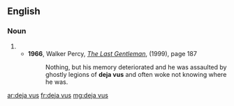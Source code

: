 ==English==

===Noun===
{{head|en}}

# {{plural of|deja vu}}
#* '''1966''', Walker Percy, ''[http://books.google.com/books?id=rd3beS3Nr0IC&pg=PA187&dq=%22deja+vus%22&ei=RnpeR7XTE5GyiQGby_jPBw&sig=Uz0oJ6B2RRTqBbKoyR1a0sotwLI The Last Gentleman]'', (1999), page 187
#*: Nothing, but his memory deteriorated and he was assaulted by ghostly legions of '''deja vus''' and often woke not knowing where he was.

[[ar:deja vus]]
[[fr:deja vus]]
[[mg:deja vus]]